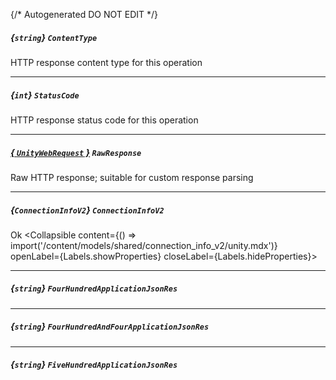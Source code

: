 {/* Autogenerated DO NOT EDIT  */}

##### *{`string`}* `ContentType`
HTTP response content type for this operation

---
##### *{`int`}* `StatusCode`
HTTP response status code for this operation

---
##### [*{ `UnityWebRequest` }*](https://docs.unity3d.com/2021.3/Documentation/ScriptReference/Networking.UnityWebRequest.html) `RawResponse`
Raw HTTP response; suitable for custom response parsing

---
##### *{`ConnectionInfoV2`}* `ConnectionInfoV2`
Ok
<Collapsible content={() => import('/content/models/shared/connection_info_v2/unity.mdx')} openLabel={Labels.showProperties} closeLabel={Labels.hideProperties}>
</Collapsible>

---
##### *{`string`}* `FourHundredApplicationJsonRes`

---
##### *{`string`}* `FourHundredAndFourApplicationJsonRes`

---
##### *{`string`}* `FiveHundredApplicationJsonRes`


